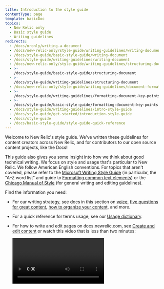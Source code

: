 ```yaml
---
title: Introduction to the style guide
contentType: page
template: basicDoc
topics:
  - New Relic only
  - Basic style guide
  - Writing guidelines
redirects:
  - /docs/nronly/writing-a-document
  - /docs/new-relic-only/style-guide/writing-guidelines/writing-document
  - /docs/style-guide/basic-style-guide/writing-document
  - /docs/style-guide/writing-guidelines/writing-document
  - /docs/new-relic-only/style-guide/writing-guidelines/structuring-document
  - >-
    /docs/style-guide/basic-style-guide/structuring-document
  - >-
    /docs/style-guide/writing-guidelines/structuring-document
  - /docs/new-relic-only/style-guide/writing-guidelines/document-formatting
  - >-
    /docs/style-guide/writing-guidelines/formatting-document-key-points
  - >-
    /docs/style-guide/basic-style-guide/formatting-document-key-points
  - /docs/style-guide/writing-guidelines/intro-style-guide
  - /docs/style-guide/get-started/introduction-style-guide
  - /docs/style-guide
  - /docs/basic-style-guide/style-guide-quick-reference
---
```


Welcome to New Relic's style guide. We've written these guidelines for content creators across New Relic, and for contributors to our open source content projects, like the Docs!

This guide also gives you some insight into how we think about good technical writing. We focus on style and usage that's particular to New Relic. We follow American English conventions. For topics that aren't covered, please refer to the [Microsoft Writing Style Guide](https://docs.microsoft.com/en-us/style-guide/welcome/) (in particular, the "A–Z word list" and guide to [Formatting common text elements](https://docs.microsoft.com/en-us/style-guide/text-formatting/formatting-common-text-elements)) or the [Chicago Manual of Style](https://www.chicagomanualofstyle.org/home.html) (for general writing and editing guidelines).


Find the information you need:

* For our writing strategy, see docs in this section on [voice](/docs/style-guide/writing-strategies/voice-strategies-docs-sound-new-relic/), [five questions for great content](/docs/style-guide/writing-strategies/five-questions-help-write-docs/), [how to organize your content](/docs/style-guide/writing-strategies/organize-doc), and more.
* For a quick reference for terms usage, see our [Usage dictionary](/docs/style-guide/word-choice/usage-dictionary).
* For how to write and edit pages on docs.newrelic.com, see [Create and edit content](/docs/style-guide/writing-docs/processes-procedures/create-edit-content) or watch this video that is less than two minutes:

    <Video
      type="wistia"
      id="7hg3erav5p"
    />

